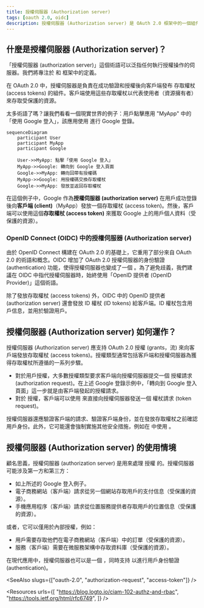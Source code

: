 ```yaml
---
title: 授權伺服器 (Authorization server)
tags: [oauth 2.0, oidc]
description: 授權伺服器 (Authorization server) 是 OAuth 2.0 框架中的一個組件，負責在成功進行身份驗證 (authentication) 和授權 (authorization) 後向客戶端發放存取權杖 (access tokens)。在 OpenID Connect (OIDC) 中，它也是發布 ID 權杖 (ID tokens) 給客戶端的 OpenID 提供者 (OpenID Provider，OP)。
---
```


## 什麼是授權伺服器 (Authorization server)？

「授權伺服器 (authorization server)」這個術語可以泛指任何執行授權操作的伺服器。我們將專注於 <Ref slug="oauth-2.0" /> 和 <Ref slug="openid-connect" /> 框架中的定義。

在 OAuth 2.0 中，授權伺服器是負責在成功驗證和授權後向客戶端發布 <Ref slug="access-token">存取權杖 (access tokens)</Ref> 的組件。客戶端使用這些存取權杖以代表使用者（資源擁有者）來存取受保護的資源。

太多術語了嗎？讓我們看看一個現實世界的例子：用戶點擊應用 "MyApp" 中的「使用 Google 登入」，該應用使用 <Ref slug="authorization-code-flow" /> 進行 Google 登錄。

```mermaid
sequenceDiagram
    participant User
    participant MyApp
    participant Google

    User->>MyApp: 點擊「使用 Google 登入」
    MyApp->>Google: 轉向到 Google 登入頁面
    Google->>MyApp: 轉向回帶有授權碼
    MyApp->>Google: 用授權碼交換存取權杖
    Google->>MyApp: 發放並返回存取權杖
```

在這個例子中，Google 作為**授權伺服器 (authorization server)** 在用戶成功登錄後向**客戶端 (client)**（MyApp）發放一個存取權杖 (access token)。然後，客戶端可以使用這個**存取權杖 (access token)** 來獲取 Google 上的用戶個人資料（受保護的資源）。

### OpenID Connect (OIDC) 中的授權伺服器 (Authorization server)

由於 OpenID Connect 構建在 OAuth 2.0 的基礎上，它重用了部分來自 OAuth 2.0 的術語和概念。OIDC 增加了 OAuth 2.0 授權伺服器的身份驗證 (authentication) 功能，使得授權伺服器也變成了一個 <Ref slug="openid-connect" headingId="openid-provider-op" />。為了避免歧義，我們建議在 OIDC 中指代授權伺服器時，始終使用「OpenID 提供者 (OpenID Provider)」這個術語。

除了發放存取權杖 (access tokens) 外，OIDC 中的 OpenID 提供者 (authorization server) 還會發放 <Ref slug="id-token">ID 權杖 (ID tokens)</Ref> 給客戶端。ID 權杖包含用戶信息，並用於驗證用戶。

## 授權伺服器 (Authorization server) 如何運作？

授權伺服器 (Authorization server) 應支持 <Ref slug="oauth-2.0-grant">OAuth 2.0 授權 (grants，流)</Ref> 來向客戶端發放存取權杖 (access tokens)。授權類型通常包括客戶端和授權伺服器為獲得存取權杖所遵循的一系列步驟。

- 對於用戶授權，大多數授權類型要求客戶端向授權伺服器提交一個 <Ref slug="authorization-request">授權請求 (authorization request)</Ref>。在上述 Google 登錄示例中，「轉向到 Google 登入頁面」這一步就是由客戶端發起的授權請求。
- 對於 <Ref slug="machine-to-machine" /> 授權，客戶端可以使用 <Ref slug="client-credentials-flow" /> 來直接向授權伺服器發送一個 <Ref slug="token-request">權杖請求 (token request)</Ref>。

授權伺服器還應驗證客戶端的請求、驗證客戶端身份，並在發放存取權杖之前確認用戶身份。此外，它可能還會強制實施其他安全措施，例如在 <Ref slug="authorization-code-flow" /> 中使用 <Ref slug="pkce" />。

## 授權伺服器 (Authorization server) 的使用情境

顧名思義，授權伺服器 (authorization server) 是用來處理 <Ref slug="authorization">授權</Ref> 的。授權伺服器可能涉及第一方和第三方：

- 如上所述的 Google 登入例子。
- 電子商務網站（客戶端）請求從另一個網站存取用戶的支付信息（受保護的資源）。
- 手機應用程序（客戶端）請求從位置服務提供者存取用戶的位置信息（受保護的資源）。

或者，它可以僅用於內部授權，例如：

- 用戶需要存取他們在電子商務網站（客戶端）中的訂單（受保護的資源）。
- 服務（客戶端）需要在微服務架構中存取資料庫（受保護的資源）。

在現代應用中，授權伺服器也可以是一個 <Ref slug="identity-provider" />，同時支持 <Ref slug="openid-connect" /> 以進行用戶身份驗證 (authentication)。

<SeeAlso slugs={["oauth-2.0", "authorization-request", "access-token"]} />
 
<Resources
  urls={[
    "https://blog.logto.io/ciam-102-authz-and-rbac",
    "https://tools.ietf.org/html/rfc6749",
  ]}
/>